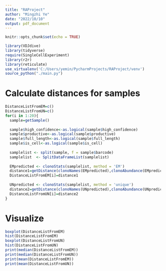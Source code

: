 ```yaml
---
title: "RAProject"
author: "Mingzhi Ye"
date: "2022/10/10"
output: pdf_document
---
```


```r
knitr::opts_chunk$set(echo = TRUE)
```

```r
library(VDJdive)
library(tidyverse)
require(SingleCellExperiment)
library(r2r)
library(reticulate)
use_virtualenv('C:/Users/yemin/PycharmProjects/RAProject/venv')
source_python("./main.py")
```



# Calculate distances for samples

```r
DistanceListFromEM=c()
DistanceListFromUN=c()
for(i in 1:20){
  sample=getSample()
  
  sample$high_confidence<-as.logical(sample$high_confidence)
  sample$productive<-as.logical(sample$productive)
  sample$full_length<-as.logical(sample$full_length)
  sample$is_cell<-as.logical(sample$is_cell)
  
  samplelist <- split(sample, f = sample$barcode)
  samplelist  <- SplitDataFrameList(samplelist)
  
  EMpredicted <- clonoStats(samplelist, method = 'EM')
  distance1=getDistance(clonoNames(EMpredicted),clonoAbundance(EMpredicted)[,1])
  DistanceListFromEM[i]=distance1
  
  UNpredicted <- clonoStats(samplelist, method = 'unique')
  distance2=getDistance(clonoNames(UNpredicted),clonoAbundance(UNpredicted)[,1])
  DistanceListFromUN[i]=distance2
}
```




# Visualize
```r
boxplot(DistanceListFromEM)
hist(DistanceListFromEM)
boxplot(DistanceListFromUN)
hist(DistanceListFromUN)
print(median(DistanceListFromEM))
print(median(DistanceListFromUN))
print(mean(DistanceListFromEM))
print(mean(DistanceListFromUN))
```


